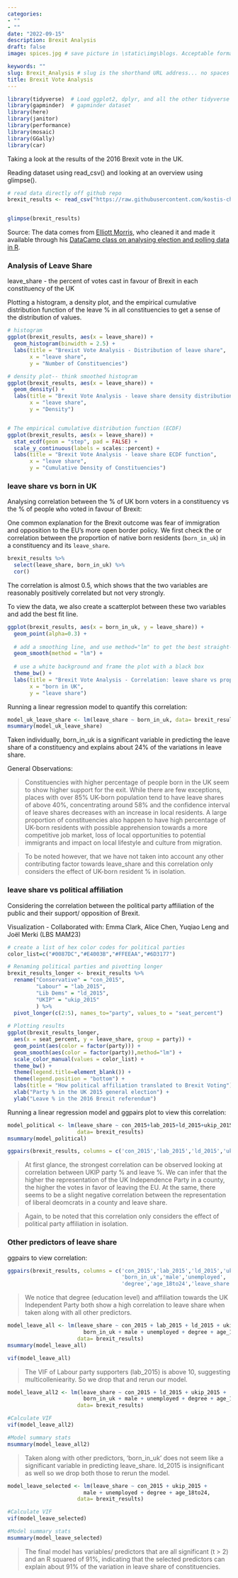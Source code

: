 ```yaml
---
categories:  
- ""    
- ""
date: "2022-09-15"
description: Brexit Analysis
draft: false
image: spices.jpg # save picture in \static\img\blogs. Acceptable formats= jpg, jpeg, or png . Your #iPhone pics wont work

keywords: ""
slug: Brexit_Analysis # slug is the shorthand URL address... no spaces plz
title: Brexit Vote Analysis
---
```


```r

library(tidyverse)  # Load ggplot2, dplyr, and all the other tidyverse packages
library(gapminder)  # gapminder dataset
library(here)
library(janitor)
library(performance)
library(mosaic)
library(GGally)
library(car)
```

Taking a look at the results of the 2016 Brexit vote in the UK.

Reading dataset using read_csv() and looking at an overview using glimpse().

```r

# read data directly off github repo
brexit_results <- read_csv("https://raw.githubusercontent.com/kostis-christodoulou/am01/master/data/brexit_results.csv")


glimpse(brexit_results)
```

Source: The data comes from [Elliott Morris](https://www.thecrosstab.com/), who cleaned it and made it available through his [DataCamp class on analysing election and polling data in R](https://www.datacamp.com/courses/analyzing-election-and-polling-data-in-r).

### Analysis of Leave Share 

leave_share - the percent of votes cast in favour of Brexit in each constituency of the UK

Plotting a histogram, a density plot, and the empirical cumulative distribution function of the leave % in all constituencies to get a sense of the distribution of values.

```r

# histogram
ggplot(brexit_results, aes(x = leave_share)) +
  geom_histogram(binwidth = 2.5) +
  labs(title = "Brexist Vote Analysis - Distribution of leave share",
       x = "leave share",
       y = "Number of Constituencies")

# density plot-- think smoothed histogram
ggplot(brexit_results, aes(x = leave_share)) +
  geom_density() +
  labs(title = "Brexit Vote Analysis - leave share density distribution",
       x = "leave share",
       y = "Density")


# The empirical cumulative distribution function (ECDF) 
ggplot(brexit_results, aes(x = leave_share)) +
  stat_ecdf(geom = "step", pad = FALSE) +
  scale_y_continuous(labels = scales::percent) +
  labs(title = "Brexit Vote Analysis - leave share ECDF function",
       x = "leave share",
       y = "Cumulative Density of Constituencies")   


```

### leave share vs born in UK

Analysing correlation between the % of UK born voters in a constituency vs the % of people who voted in favour of Brexit:

One common explanation for the Brexit outcome was fear of immigration and opposition to the EU's more open border policy. We first check the or correlation between the proportion of native born residents (`born_in_uk`) in a constituency and its `leave_share`.

```r

brexit_results %>% 
  select(leave_share, born_in_uk) %>% 
  cor()

```

The correlation is almost 0.5, which shows that the two variables are reasonably positively correlated but not very strongly.

To view the data, we also create a scatterplot between these two variables and add the best fit line.

```r

ggplot(brexit_results, aes(x = born_in_uk, y = leave_share)) +
  geom_point(alpha=0.3) +
  
  # add a smoothing line, and use method="lm" to get the best straight-line
  geom_smooth(method = "lm") + 
  
  # use a white background and frame the plot with a black box
  theme_bw() +
  labs(title = "Brexit Vote Analysis - Correlation: leave share vs proportion born in UK",
       x = "born in UK",
       y = "leave share") 

```

Running a linear regression model to quantify this correlation:

```r

model_uk_leave_share <- lm(leave_share ~ born_in_uk, data= brexit_results)
msummary(model_uk_leave_share)

```

Taken individually, born_in_uk is a significant variable in predicting the leave share of a constituency and explains about 24% of the variations in leave share.

General Observations:

> Constituencies with higher percentage of people born in the UK seem to show higher support for the exit. While there are few exceptions, places with over 85% UK-born population tend to have leave shares of above 40%, concentrating around 58% and the confidence interval of leave shares decreases with an increase in local residents. A large proportion of constituencies also happen to have high percentage of UK-born residents with possible apprehension towards a more competitive job market, loss of local opportunities to potential immigrants and impact on local lifestyle and culture from migration.

> To be noted however, that we have not taken into account any other contributing factor towards leave_share and this correlation only considers the effect of UK-born resident % in isolation.

### leave share vs political affiliation

Considering the correlation between the political party affiliation of the public and their support/ opposition of Brexit.

Visualization - Collaborated with: Emma Clark, Alice Chen, Yuqiao Leng and Joël Merki (LBS MAM23)

```r

# create a list of hex color codes for political parties
color_list=c("#0087DC","#E4003B","#FFEEAA","#6D3177")

# Renaming political parties and pivotting longer
brexit_results_longer <- brexit_results %>% 
  rename("Conservative" = "con_2015",
         "Labour" = "lab_2015",
         "Lib Dems" = "ld_2015",
         "UKIP" = "ukip_2015"
         ) %>% 
  pivot_longer(c(2:5), names_to="party", values_to = "seat_percent")
  
# Plotting results
ggplot(brexit_results_longer, 
  aes(x = seat_percent, y = leave_share, group = party)) +
  geom_point(aes(color = factor(party))) +
  geom_smooth(aes(color = factor(party)),method="lm") +
  scale_color_manual(values = color_list) +
  theme_bw() +
  theme(legend.title=element_blank()) +
  theme(legend.position = "bottom") +
  labs(title = "How political affiliation translated to Brexit Voting") +
  xlab("Party % in the UK 2015 general election") +
  ylab("Leave % in the 2016 Brexit referendum")

```

Running a linear regression model and ggpairs plot to view this correlation:

```r

model_political <- lm(leave_share ~ con_2015+lab_2015+ld_2015+ukip_2015, 
                      data= brexit_results)
msummary(model_political)

ggpairs(brexit_results, columns = c('con_2015','lab_2015','ld_2015','ukip_2015','leave_share'))

```

> At first glance, the strongest correlation can be observed looking at correlation between UKIP party % and leave %. We can infer that the higher the representation of the UK Independence Party in a county, the higher the votes in favor of leaving the EU. At the same, there seems to be a slight negative correlation between the representation of liberal deomcrats in a county and leave share.

> Again, to be noted that this correlation only considers the effect of political party affiliation in isolation.

### Other predictors of leave share

ggpairs to view correlation:

```r

ggpairs(brexit_results, columns = c('con_2015','lab_2015','ld_2015','ukip_2015',
                                    'born_in_uk','male','unemployed',
                                    'degree','age_18to24','leave_share'))


```

> We notice that degree (education level) and affiliation towards the UK Independent Party both show a high correlation to leave share when taken along with all other predictors.

```r

model_leave_all <- lm(leave_share ~ con_2015 + lab_2015 + ld_2015 + ukip_2015 +
                        born_in_uk + male + unemployed + degree + age_18to24, 
                      data= brexit_results)
msummary(model_leave_all)

vif(model_leave_all)

```

> The VIF of Labour party supporters (lab_2015) is above 10, suggesting multicolleniearity. So we drop that and rerun our model.

```r

model_leave_all2 <- lm(leave_share ~ con_2015 + ld_2015 + ukip_2015 +
                        born_in_uk + male + unemployed + degree + age_18to24, 
                      data= brexit_results)

#Calculate VIF
vif(model_leave_all2)

#Model summary stats
msummary(model_leave_all2)

```

> Taken along with other predictors, 'born_in_uk' does not seem like a significant variable in predicting leave_share. ld_2015 is insignificant as well so we drop both those to rerun the model.

```r

model_leave_selected <- lm(leave_share ~ con_2015 + ukip_2015 +
                        male + unemployed + degree + age_18to24, 
                      data= brexit_results)

#Calculate VIF
vif(model_leave_selected)

#Model summary stats
msummary(model_leave_selected)

```

> The final model has variables/ predictors that are all significant (t \> 2) and an R squared of 91%, indicating that the selected predictors can explain about 91% of the variation in leave share of constituencies.
